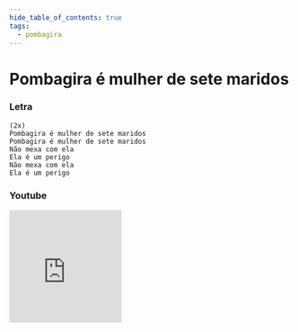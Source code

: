 ```yaml
---
hide_table_of_contents: true
tags:
  - pombagira
---
```


# Pombagira é mulher de sete maridos

### Letra

```text
(2x)
Pombagira é mulher de sete maridos
Pombagira é mulher de sete maridos
Não mexa com ela
Ela é um perigo
Não mexa com ela
Ela é um perigo
```

### Youtube

<iframe
  width="200"
  height="200"
  src="https://www.youtube.com/embed/hJOAXn4yOn4"
  title="YouTube video player"
  frameborder="0"
  allow="accelerometer; autoplay; clipboard-write; encrypted-media; gyroscope; picture-in-picture; web-share"
  referrerpolicy="strict-origin-when-cross-origin"
  allowfullscreen
></iframe>
